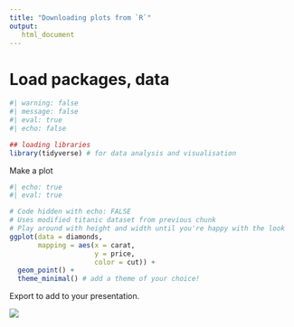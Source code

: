 ```yaml
---
title: "Downloading plots from `R`"
output: 
   html_document
---
```


# Load packages, data

```r
#| warning: false
#| message: false
#| eval: true
#| echo: false

## loading libraries
library(tidyverse) # for data analysis and visualisation
```

Make a plot

```r
#| echo: true
#| eval: true

# Code hidden with echo: FALSE
# Uses modified titanic dataset from previous chunk
# Play around with height and width until you're happy with the look
ggplot(data = diamonds, 
       mapping = aes(x = carat, 
                     y = price, 
                     color = cut)) +
  geom_point() + 
  theme_minimal() # add a theme of your choice!
```

Export to add to your presentation.

![](ae-14_images/export.png)
